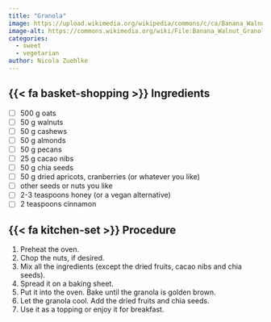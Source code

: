 ```yaml
---
title: "Granola"
image: https://upload.wikimedia.org/wikipedia/commons/c/ca/Banana_Walnut_Granola_%286796918872%29.jpg 
image-alt: https://commons.wikimedia.org/wiki/File:Banana_Walnut_Granola_(6796918872).jpg
categories:
  - sweet
  - vegetarian
author: Nicola Zuehlke
---
```


## {{< fa basket-shopping >}} Ingredients

- [ ] 500 g oats
- [ ] 50 g walnuts
- [ ] 50 g cashews
- [ ] 50 g almonds
- [ ] 50 g pecans
- [ ] 25 g cacao nibs
- [ ] 50 g chia seeds
- [ ] 50 g dried apricots, cranberries (or whatever you like)
- [ ] other seeds or nuts you like
- [ ] 2-3 teaspoons honey (or a vegan alternative)
- [ ] 2 teaspoons cinnamon

## {{< fa kitchen-set >}} Procedure

1. Preheat the oven.
1. Chop the nuts, if desired.
1. Mix all the ingredients (except the dried fruits, cacao nibs and chia seeds).
1. Spread it on a baking sheet.
1. Put it into the oven. Bake until the granola is golden brown.
1. Let the granola cool. Add the dried fruits and chia seeds.
1. Use it as a topping or enjoy it for breakfast. 